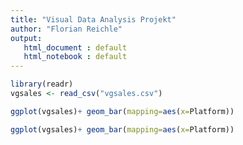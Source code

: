 ```yaml
---
title: "Visual Data Analysis Projekt"
author: "Florian Reichle"
output: 
   html_document : default
   html_notebook : default
---
```

```r
library(readr)
vgsales <- read_csv("vgsales.csv")
```


```r
ggplot(vgsales)+ geom_bar(mapping=aes(x=Platform))
```


```r
ggplot(vgsales)+ geom_bar(mapping=aes(x=Platform))
```
